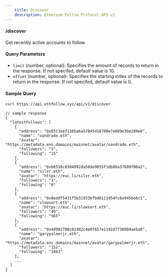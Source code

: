 ```yaml
---
    title: Discover
    description: Ethereum Follow Protocol API v1
---
```


#### /discover
Get recently active accounts to follow. 

#### Query Parameters
- `limit` (number, optional): Specifies the amount of records to return in the response. If not specifed, default value is 10.
- `offset` (number, optional): Specifies the starting index of the records to return in the response. If not specifed, default value is 0.

#### Sample Query
```sh
curl https://api.ethfollow.xyz/api/v1/discover
```

```jsonc
// sample response
{
  "latestFollows": [
    {
      "address": "0x8513eef11bba6a57845d10780e7e889e3be289e8",
      "name": "oandrade.eth",
      "avatar": "https://metadata.ens.domains/mainnet/avatar/oandrade.eth",
      "followers": "5",
      "following": "15"
    },
    {
      "address": "0xb6518c8304992da58de9055f1db80a37609f00a2",
      "name": "silvr.eth",
      "avatar": "https://euc.li/silvr.eth",
      "followers": "1",
      "following": "0"
    },
    {
      "address": "0x8eddf5431f5b31933bfbd8111d54fc6e9456e6c1",
      "name": "slowsort.eth",
      "avatar": "https://euc.li/slowsort.eth",
      "followers": "49",
      "following": "565"
    },
    {
      "address": "0x4d982788c01402c4e0f657e1192d7736084ae5a8",
      "name": "garypalmerjr.eth",
      "avatar": "https://metadata.ens.domains/mainnet/avatar/garypalmerjr.eth",
      "followers": "152",
      "following": "3403"
    },
    ...
  ]
}
```